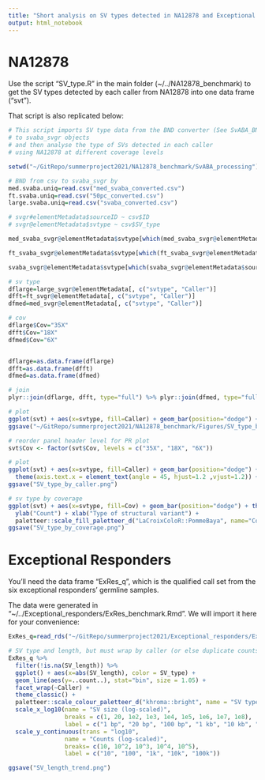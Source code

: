 ```yaml
---
title: "Short analysis on SV types detected in NA12878 and Exceptional Responders"
output: html_notebook
---
```

# NA12878

Use the script "SV_type.R" in the main folder (~/../NA12878_benchmark) to get the SV types detected by each caller from NA12878 into one data frame ("svt").

That script is also replicated below:
```r
# This script imports SV type data from the BND converter (See SvABA_BND_annotation.R)
# to svaba_svgr objects
# and then analyse the type of SVs detected in each caller 
# using NA12878 at different coverage levels

setwd("~/GitRepo/summerproject2021/NA12878_benchmark/SvABA_processing")

# BND from csv to svaba_svgr by 
med.svaba.uniq=read.csv("med_svaba_converted.csv")
ft.svaba.uniq=read.csv("50pc_converted.csv")
large.svaba.uniq=read.csv("svaba_converted.csv")

# svgr#elementMetadata$sourceID ~ csv$ID
# svgr@elementMetadata$svtype ~ csv$SV_type

med_svaba_svgr@elementMetadata$svtype[which(med_svaba_svgr@elementMetadata$sourceId == med.svaba.uniq$ID)]=med.svaba.uniq$SV_type

ft_svaba_svgr@elementMetadata$svtype[which(ft_svaba_svgr@elementMetadata$sourceId == ft.svaba.uniq$ID)]=ft.svaba.uniq$SV_type

svaba_svgr@elementMetadata$svtype[which(svaba_svgr@elementMetadata$sourceId == large.svaba.uniq$ID)]=large.svaba.uniq$SV_type

# sv type
dflarge=large_svgr@elementMetadata[, c("svtype", "Caller")]
dfft=ft_svgr@elementMetadata[, c("svtype", "Caller")]
dfmed=med_svgr@elementMetadata[, c("svtype", "Caller")]

# cov
dflarge$Cov="35X"
dfft$Cov="18X"
dfmed$Cov="6X"


dflarge=as.data.frame(dflarge)
dfft=as.data.frame(dfft)
dfmed=as.data.frame(dfmed)

# join
plyr::join(dflarge, dfft, type="full") %>% plyr::join(dfmed, type="full") -> svt

# plot
ggplot(svt) + aes(x=svtype, fill=Caller) + geom_bar(position="dodge") + facet_wrap(~Cov) + theme_bw()
ggsave("~/GitRepo/summerproject2021/NA12878_benchmark/Figures/SV_type_by_coverage.png")

# reorder panel header level for PR plot
svt$Cov <- factor(svt$Cov, levels = c("35X", "18X", "6X"))
```


```r
# plot
ggplot(svt) + aes(x=svtype, fill=Caller) + geom_bar(position="dodge") + facet_wrap(~Cov, nrow=1) + theme_bw() +
  theme(axis.text.x = element_text(angle = 45, hjust=1.2 ,vjust=1.2)) + ylab("Count") + xlab("Type of structural variant")
ggsave("SV_type_by_caller.png")
```

```r
# sv type by coverage
ggplot(svt) + aes(x=svtype, fill=Cov) + geom_bar(position="dodge") + theme_bw() +
  ylab("Count") + xlab("Type of structural variant") + 
  paletteer::scale_fill_paletteer_d("LaCroixColoR::PommeBaya", name="Coverage")
ggsave("SV_type_by_coverage.png")
```

# Exceptional Responders

You'll need the data frame "ExRes_q", which is the qualified call set from the six exceptional responders' germline samples.

The data were generated in "~/../Exceptional_responders/ExRes_benchmark.Rmd". We will import it here for your convenience:
```r
ExRes_q=read_rds("~/GitRepo/summerproject2021/Exceptional_responders/ExRes_q.rds")
```

```r
# SV type and length, but must wrap by caller (or else duplicate counts confound)
ExRes_q %>% 
  filter(!is.na(SV_length)) %>%
  ggplot() + aes(x=abs(SV_length), color = SV_type) + 
  geom_line(aes(y=..count..), stat="bin", size = 1.05) +
  facet_wrap(~Caller) + 
  theme_classic() + 
  paletteer::scale_colour_paletteer_d("khroma::bright", name = "SV type") +
  scale_x_log10(name = "SV size (log-scaled)", 
                breaks = c(1, 20, 1e2, 1e3, 1e4, 1e5, 1e6, 1e7, 1e8), 
                label = c("1 bp", "20 bp", "100 bp", "1 kb", "10 kb", "100 kb", "1 Mb", "10 Mb", "100 Mb")) +
  scale_y_continuous(trans = "log10", 
                name = "Counts (log-scaled)",
                breaks= c(10, 10^2, 10^3, 10^4, 10^5), 
                label = c("10", "100", "1k", "10k", "100k"))

ggsave("SV_length_trend.png")
```


